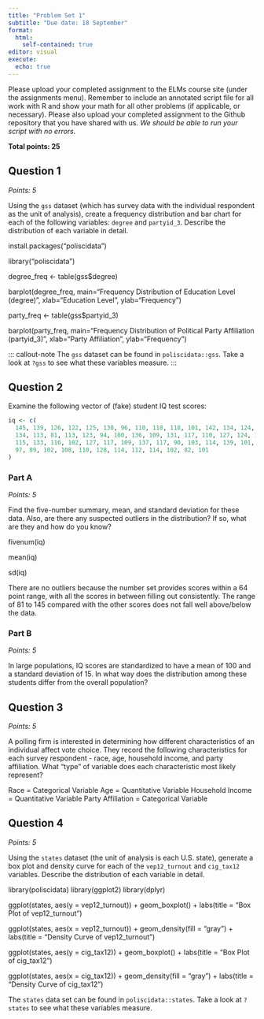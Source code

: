 ```yaml
---
title: "Problem Set 1"
subtitle: "Due date: 18 September"
format: 
  html:
    self-contained: true
editor: visual
execute: 
  echo: true
---
```


Please upload your completed assignment to the ELMs course site (under the assignments menu). Remember to include an annotated script file for all work with R and show your math for all other problems (if applicable, or necessary). Please also upload your completed assignment to the Github repository that you have shared with us. *We should be able to run your script with no errors.*

**Total points: 25**

## Question 1

*Points: 5*

Using the `gss` dataset (which has survey data with the individual respondent as the unit of analysis), create a frequency distribution and bar chart for each of the following variables: `degree` and `partyid_3`. Describe the distribution of each variable in detail.

install.packages("poliscidata")

library("poliscidata")

degree_freq \<- table(gss\$degree)

barplot(degree_freq, main="Frequency Distribution of Education Level (degree)", xlab="Education Level", ylab="Frequency")

party_freq \<- table(gss\$partyid_3)

barplot(party_freq, main="Frequency Distribution of Political Party Affiliation (partyid_3)", xlab="Party Affiliation", ylab="Frequency")

::: callout-note The `gss` dataset can be found in `poliscidata::gss`. Take a look at `?gss` to see what these variables measure. :::

## Question 2

Examine the following vector of (fake) student IQ test scores:

```r
iq <- c(
  145, 139, 126, 122, 125, 130, 96, 110, 118, 118, 101, 142, 134, 124, 112, 109, 
  134, 113, 81, 113, 123, 94, 100, 136, 109, 131, 117, 110, 127, 124, 106, 124, 
  115, 133, 116, 102, 127, 117, 109, 137, 117, 90, 103, 114, 139, 101, 122, 105, 
  97, 89, 102, 108, 110, 128, 114, 112, 114, 102, 82, 101
)
```

### Part A

*Points: 5*

Find the five-number summary, mean, and standard deviation for these data. Also, are there any suspected outliers in the distribution? If so, what are they and how do you know?

fivenum(iq)

mean(iq)

sd(iq)

There are no outliers because the number set provides scores within a 64 point range, with all the scores in between filling out consistently. The range of 81 to 145 compared with the other scores does not fall well above/below the data.

### Part B

*Points: 5*

In large populations, IQ scores are standardized to have a mean of 100 and a standard deviation of 15. In what way does the distribution among these students differ from the overall population?

## Question 3

*Points: 5*

A polling firm is interested in determining how different characteristics of an individual affect vote choice. They record the following characteristics for each survey respondent - race, age, household income, and party affiliation. What "type" of variable does each characteristic most likely represent?

Race = Categorical Variable Age = Quantitative Variable Household Income = Quantitative Variable Party Affiliation = Categorical Variable

## Question 4

*Points: 5*

Using the `states` dataset (the unit of analysis is each U.S. state), generate a box plot and density curve for each of the `vep12_turnout` and `cig_tax12` variables. Describe the distribution of each variable in detail.

library(poliscidata) library(ggplot2) library(dplyr)

ggplot(states, aes(y = vep12_turnout)) + geom_boxplot() + labs(title = "Box Plot of vep12_turnout")

ggplot(states, aes(x = vep12_turnout)) + geom_density(fill = "gray") + labs(title = "Density Curve of vep12_turnout")

ggplot(states, aes(y = cig_tax12)) + geom_boxplot() + labs(title = "Box Plot of cig_tax12")

ggplot(states, aes(x = cig_tax12)) + geom_density(fill = "gray") + labs(title = "Density Curve of cig_tax12")

::: callout-note
The `states` data set can be found in `poliscidata::states`. Take a look at `?states` to see what these variables measure.
:::
